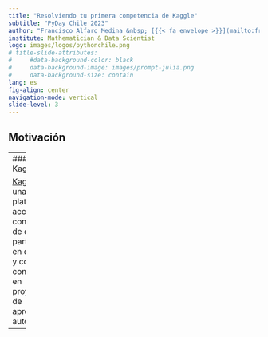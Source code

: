 ```yaml
---
title: "Resolviendo tu primera competencia de Kaggle"
subtitle: "PyDay Chile 2023"
author: "Francisco Alfaro Medina &nbsp; [{{< fa envelope >}}](mailto:francisco.alfaro.496@gmail.com) [{{< fa brands github >}}](https://github.com/fralfaro) [{{< fa home >}}](https://fralfaro.github.io/portfolio/)"
institute: Mathematician & Data Scientist
logo: images/logos/pythonchile.png
# title-slide-attributes:
#     #data-background-color: black
#     data-background-image: images/prompt-julia.png
#     data-background-size: contain
lang: es
fig-align: center
navigation-mode: vertical
slide-level: 3
---
```


## Motivación 

----
### Qué es Kaggle ? 

[Kaggle](https://www.kaggle.com) es una plataforma acceder a conjuntos de datos, participar en
desafíos y colaborar con otros en proyectos de aprendizaje
automático.

----